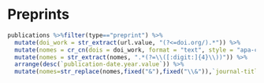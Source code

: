 \faIcon{newspaper} Preprints
==================================

```r
publications %>%filter(type=="preprint") %>% 
  mutate(doi_work = str_extract(url.value, "(?<=doi.org/).*")) %>%
  mutate(nomes = cr_cn(dois = doi_work, format = "text", style = "apa-cv")) %>%
  mutate(nomes = str_extract(nomes, ".*(?=\\([:digit:]{4}\\))")) %>%
  arrange(desc(`publication-date.year.value`)) %>% 
  mutate(nomes=str_replace(nomes,fixed("&"),fixed("\\&")),`journal-title.value`=str_replace(`journal-title.value`,fixed("&"),fixed("\\&")))%>% mutate(nomes=embolden_name(nomes)) %>%   detailed_entries(with=`title.title.value`, where = `journal-title.value`, when = `publication-date.year.value`, what=nomes, .protect =F)
```
